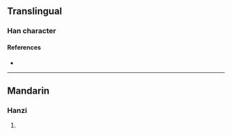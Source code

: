 {{character info/new}}
==Translingual==

===Han character===
{{Han char|rn=86|rad=火|as=02|sn=6|four=|canj=FOK|ids=⿰火攵}}

====References====
* {{Han ref|kx=0667.020|dkj=18899|hdz=32192.050|uh=7087|ud=28807}}

----

==Mandarin==

===Hanzi===
{{cmn-hanzi|pin=[[pū]] ([[pu1]])|wg=pu<sup>1</sup>}}

# {{defn|lang=cmn|sort=火02}}